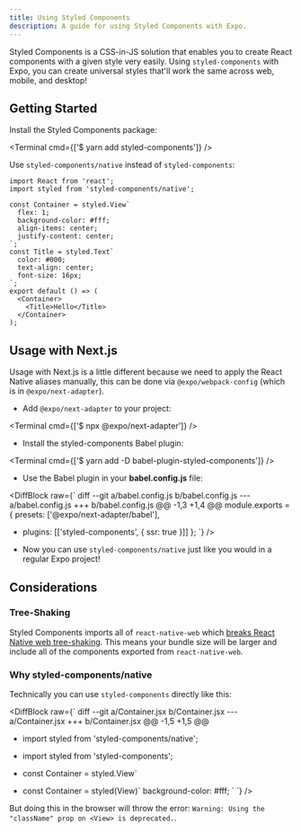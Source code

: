 ```yaml
---
title: Using Styled Components
description: A guide for using Styled Components with Expo.
---
```



Styled Components is a CSS-in-JS solution that enables you to create React components with a given style very easily. Using `styled-components` with Expo, you can create universal styles that'll work the same across web, mobile, and desktop!

## Getting Started

Install the Styled Components package:

<Terminal cmd={['$ yarn add styled-components']} />

Use `styled-components/native` instead of `styled-components`:

```tsx
import React from 'react';
import styled from 'styled-components/native';

const Container = styled.View`
  flex: 1;
  background-color: #fff;
  align-items: center;
  justify-content: center;
`;
const Title = styled.Text`
  color: #000;
  text-align: center;
  font-size: 16px;
`;
export default () => (
  <Container>
    <Title>Hello</Title>
  </Container>
);
```

## Usage with Next.js

Usage with Next.js is a little different because we need to apply the React Native aliases manually, this can be done via `@expo/webpack-config` (which is in `@expo/next-adapter`).

- Add `@expo/next-adapter` to your project:

<Terminal cmd={['$ npx @expo/next-adapter']} />

- Install the styled-components Babel plugin:

<Terminal cmd={['$ yarn add -D babel-plugin-styled-components']} />

- Use the Babel plugin in your **babel.config.js** file:

<DiffBlock
  raw={`
diff --git a/babel.config.js b/babel.config.js
--- a/babel.config.js
+++ b/babel.config.js
@@ -1,3 +1,4 @@
  module.exports = {
    presets: ['@expo/next-adapter/babel'],
+   plugins: [['styled-components', { ssr: true }]]
  };
`}
/>

- Now you can use `styled-components/native` just like you would in a regular Expo project!

## Considerations

### Tree-Shaking

Styled Components imports all of `react-native-web` which [breaks React Native web tree-shaking](https://github.com/styled-components/styled-components/pull/2797#issuecomment-574955289). This means your bundle size will be larger and include all of the components exported from `react-native-web`.

### Why styled-components/native

Technically you can use `styled-components` directly like this:

<DiffBlock
  raw={`
diff --git a/Container.jsx b/Container.jsx
--- a/Container.jsx
+++ b/Container.jsx
@@ -1,5 +1,5 @@
- import styled from 'styled-components/native';
+ import styled from 'styled-components';
  
- const Container = styled.View\`
+ const Container = styled(View)\`
    background-color: #fff;
  \`
`}
/>

But doing this in the browser will throw the error: `Warning: Using the "className" prop on <View> is deprecated.`.
